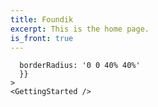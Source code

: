 ```yaml
---
title: Foundik
excerpt: This is the home page.
is_front: true
---
```


<Head name = "Foundik"/>
<Cover />

<Section 
  id="offers"
  heading="What do we offer?"
  sx={{ paddingY: 128}}
  >
  <Offers />
</Section>

<Section 
  id="pricing"
  heading="Pricing" sx={{
  bg: "muted",
  paddingY: 128
}}>
  <Pricing />
</Section>

<Section 
    id="get-started"
    heading = "Getting started"
    sx={{
      background: 'linear-gradient(180deg, #f6f6f6 40%, rgba(24, 148, 236, 0.15) 100%)',
      
      borderRadius: '0 0 40% 40%'
      }}
    >
    <GettingStarted />
</Section>

<Section
  id="contact"
  heading="Contact"
  sx={{
    bg: "default",
    paddingY: 128
  }}>
  <Contact />
</Section>

